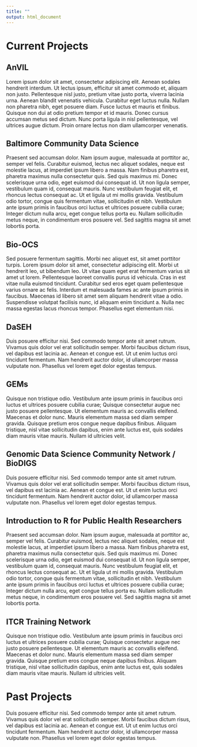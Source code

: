 ```yaml
---
title: ""
output: html_document
---
```


# Current Projects

## AnVIL

Lorem ipsum dolor sit amet, consectetur adipiscing elit. Aenean sodales hendrerit interdum. Ut lectus ipsum, efficitur sit amet commodo et, aliquam non justo. Pellentesque nisl justo, pretium vitae justo porta, viverra lacinia urna. Aenean blandit venenatis vehicula. Curabitur eget luctus nulla. Nullam non pharetra nibh, eget posuere diam. Fusce luctus et mauris et finibus. Quisque non dui at odio pretium tempor et id mauris. Donec cursus accumsan metus sed dictum. Nunc porta ligula in nisl pellentesque, vel ultrices augue dictum. Proin ornare lectus non diam ullamcorper venenatis.

## Baltimore Community Data Science

Praesent sed accumsan dolor. Nam ipsum augue, malesuada at porttitor ac, semper vel felis. Curabitur euismod, lectus nec aliquet sodales, neque est molestie lacus, at imperdiet ipsum libero a massa. Nam finibus pharetra est, pharetra maximus nulla consectetur quis. Sed quis maximus mi. Donec scelerisque urna odio, eget euismod dui consequat id. Ut non ligula semper, vestibulum quam id, consequat mauris. Nunc vestibulum feugiat elit, et rhoncus lectus consequat ac. Ut et ligula ut mi mollis gravida. Vestibulum odio tortor, congue quis fermentum vitae, sollicitudin et nibh. Vestibulum ante ipsum primis in faucibus orci luctus et ultrices posuere cubilia curae; Integer dictum nulla arcu, eget congue tellus porta eu. Nullam sollicitudin metus neque, in condimentum eros posuere vel. Sed sagittis magna sit amet lobortis porta.

## Bio-OCS

Sed posuere fermentum sagittis. Morbi nec aliquet est, sit amet porttitor turpis. Lorem ipsum dolor sit amet, consectetur adipiscing elit. Morbi ut hendrerit leo, ut bibendum leo. Ut vitae quam eget erat fermentum varius sit amet ut lorem. Pellentesque laoreet convallis purus id vehicula. Cras in est vitae nulla euismod tincidunt. Curabitur sed eros eget quam pellentesque varius ornare ac felis. Interdum et malesuada fames ac ante ipsum primis in faucibus. Maecenas id libero sit amet sem aliquam hendrerit vitae a odio. Suspendisse volutpat facilisis nunc, id aliquam enim tincidunt a. Nulla nec massa egestas lacus rhoncus tempor. Phasellus eget elementum nisi.

## DaSEH

Duis posuere efficitur nisi. Sed commodo tempor ante sit amet rutrum. Vivamus quis dolor vel erat sollicitudin semper. Morbi faucibus dictum risus, vel dapibus est lacinia ac. Aenean et congue est. Ut ut enim luctus orci tincidunt fermentum. Nam hendrerit auctor dolor, id ullamcorper massa vulputate non. Phasellus vel lorem eget dolor egestas tempus.

## GEMs

Quisque non tristique odio. Vestibulum ante ipsum primis in faucibus orci luctus et ultrices posuere cubilia curae; Quisque consectetur augue nec justo posuere pellentesque. Ut elementum mauris ac convallis eleifend. Maecenas et dolor nunc. Mauris elementum massa sed diam semper gravida. Quisque pretium eros congue neque dapibus finibus. Aliquam tristique, nisl vitae sollicitudin dapibus, enim ante luctus est, quis sodales diam mauris vitae mauris. Nullam id ultricies velit.

## Genomic Data Science Community Network / BioDIGS

Duis posuere efficitur nisi. Sed commodo tempor ante sit amet rutrum. Vivamus quis dolor vel erat sollicitudin semper. Morbi faucibus dictum risus, vel dapibus est lacinia ac. Aenean et congue est. Ut ut enim luctus orci tincidunt fermentum. Nam hendrerit auctor dolor, id ullamcorper massa vulputate non. Phasellus vel lorem eget dolor egestas tempus.

## Introduction to R for Public Health Researchers

Praesent sed accumsan dolor. Nam ipsum augue, malesuada at porttitor ac, semper vel felis. Curabitur euismod, lectus nec aliquet sodales, neque est molestie lacus, at imperdiet ipsum libero a massa. Nam finibus pharetra est, pharetra maximus nulla consectetur quis. Sed quis maximus mi. Donec scelerisque urna odio, eget euismod dui consequat id. Ut non ligula semper, vestibulum quam id, consequat mauris. Nunc vestibulum feugiat elit, et rhoncus lectus consequat ac. Ut et ligula ut mi mollis gravida. Vestibulum odio tortor, congue quis fermentum vitae, sollicitudin et nibh. Vestibulum ante ipsum primis in faucibus orci luctus et ultrices posuere cubilia curae; Integer dictum nulla arcu, eget congue tellus porta eu. Nullam sollicitudin metus neque, in condimentum eros posuere vel. Sed sagittis magna sit amet lobortis porta.

## ITCR Training Network

Quisque non tristique odio. Vestibulum ante ipsum primis in faucibus orci luctus et ultrices posuere cubilia curae; Quisque consectetur augue nec justo posuere pellentesque. Ut elementum mauris ac convallis eleifend. Maecenas et dolor nunc. Mauris elementum massa sed diam semper gravida. Quisque pretium eros congue neque dapibus finibus. Aliquam tristique, nisl vitae sollicitudin dapibus, enim ante luctus est, quis sodales diam mauris vitae mauris. Nullam id ultricies velit.

# Past Projects

Duis posuere efficitur nisi. Sed commodo tempor ante sit amet rutrum. Vivamus quis dolor vel erat sollicitudin semper. Morbi faucibus dictum risus, vel dapibus est lacinia ac. Aenean et congue est. Ut ut enim luctus orci tincidunt fermentum. Nam hendrerit auctor dolor, id ullamcorper massa vulputate non. Phasellus vel lorem eget dolor egestas tempus.
